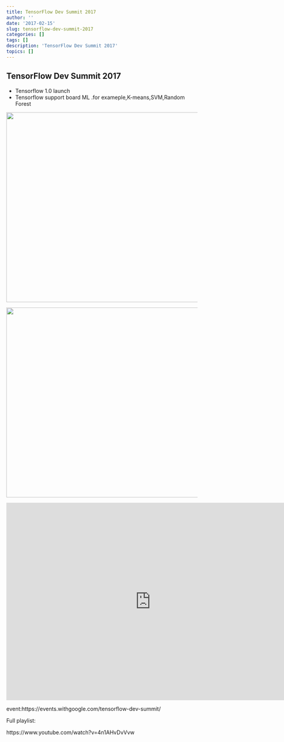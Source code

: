 ```yaml
---
title: TensorFlow Dev Summit 2017
author: ''
date: '2017-02-15'
slug: tensorflow-dev-summit-2017
categories: []
tags: []
description: 'TensorFlow Dev Summit 2017'
topics: []
---
```


## TensorFlow Dev Summit 2017

- Tensorflow 1.0 launch
- Tensorflow support board ML .for exameple,K-means,SVM,Random Forest

![](/post\tensorflow-dev-summit-2017/2019-02-23 16_18_05-Clipboard.png){width=760px height=500px}


![](/post\tensorflow-dev-summit-2017/2019-02-23 16_21_13-Clipboard.png){width=760px height=500px}


<iframe width="760" height="520" src="https://www.youtube.com/embed/4n1AHvDvVvw" frameborder="0" allow="autoplay; encrypted-media" allowfullscreen></iframe>

event:https://events.withgoogle.com/tensorflow-dev-summit/

Full playlist:

https://www.youtube.com/watch?v=4n1AHvDvVvw


